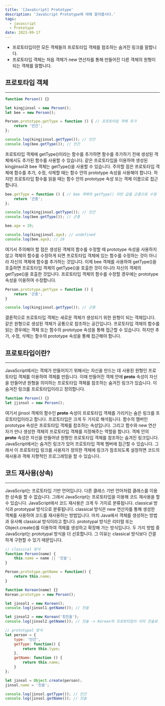 ```yaml
---
title: '[JavaScript] Prototype'
description: 'JavaScript Prototype에 대해 알아봅시다.'
tags:
  - javascript
  - Prototype
date: 2023-09-17
---
```


- 프로토타입이란 모든 객체들의 프로토타입 객체를 참조하는 숨겨진 링크를 말합니다.
- 프로토타입 객체는 처음 객체가 new 연산자를 통해 만들어진 다른 객체의 원형이 되는 객체를 말합니다.

## 프로토타입 객체

---

```jsx
function Person() {}

let kingjinsol = new Person();
let bee = new Person();

Person.prototype.getType = function () { // 프로토타입 객체 추가
	return '인간';
};

console.log(kingjinsol.getType()); // 인간
console.log(bee.getType()); // 인간
```

프로토타입 객체에 getType()이라는 함수를 추가하면 함수를 추가하기 전에 생성된 객체에서도 추가된 함수를 사용할 수 있습니다. 같은 프로토타입을 이용하여 생성된 kingjinsol과 bee 객체는 getType()을 사용할 수 있습니다.
주의할 점은 프로토타입 객체에 함수를 추가, 수정, 삭제할 때는 함수 안의 prototype 속성을 사용해야 합니다. 하지만 프로토타입 함수를 읽을 때는 함수 안의 prototype 속성 또는 객체 이름으로 접근합니다.

```jsx
bee.getType = function () { // bee 객체의 getType() 리턴 값을 곤충으로 수정
	return '곤충';
};

console.log(kingjinsol.getType()); // 인간
console.log(bee.getType()); // 곤충

bee.age = 29;

console.log(kingjinsol.age); // undefined
console.log(bee.age); // 29
```

여기서 주의해야 할 점은 생성된 객체의 함수를 수정할 때 prototype 속성을 사용하지 않고 객체의 함수를 수정하게 되면 프로토타입 객체에 있는 함수를 수정하는 것이 아니라 자신의 객체에 함수를 추가하는 것입니다.
이제 bee 객체를 사용하여 getType()을 호출하면 프로토타입 객체의 getType()을 호출한 것이 아니라 자신의 객체의 getType()을 호출한 것입니다.
프로토타입 객체의 함수를 수정할 경우에는 prototype 속성을 이용하여 수정합니다.

```jsx
Person.prototype.getType = function () {
	return '곤충';
}

console.log(kingjinsol.getType()); // 곤충
```

결론적으로 프로토타입 객체는 새로운 객체가 생성되기 위한 원형이 되는 객체입니다. 같은 원형으로 생성된 객체가 공통으로 참조하는 공간입니다.
프로토타입 객체의 함수를 읽는 경우에는 객체 또는 함수의 prototype 속성을 통해 접근할 수 있습니다. 하지만 추가, 수정, 삭제는 함수의 prototype 속성을 통해 접근해야 합니다.

## 프로토타입이란?

---

JavaScript에서는 객체가 만들어지기 위해서는 자신을 만드는 데 사용된 원형인 프로토타입 객체를 이용하여 객체를 만듭니다. 이때 만들어진 객체 안에 __proto__ 속성이 자신을 만들어낸 원형을 의미하는 프로토타입 객체를 참조하는 숨겨진 링크가 있습니다. 이 숨겨진 링크를 프로토타입이라고 정의합니다.

```jsx
function Person() {}
let jjinsol = new Person();
```

여기서 jjinsol 객체의 함수인 __proto__ 속성이 프로토타입 객체를 가리키는 숨은 링크를 프로토타입이라고 합니다.
프로토타입은 크게 두 가지로 해석됩니다. 함수의 멤버인 prototype 속성은 프로토타입 객체를 참조하는 속성입니다. 그리고 함수와 new 연산자가 만나 생성한 객체의 프로토타입 객체를 지정해주는 역할을 합니다. 객체 안의 __proto__ 속성은 자신을 만들어낸 원형인 프로토타입 객체를 참조하는 숨겨진 링크입니다.
JavaScript에서는 숨겨진 링크가 있어 프로토타입 객체 멤버에 접근할 수 있습니다. 그래서 이 프로토타입 링크를 사용자가 정의한 객체에 링크가 참조되도록 설정하면 코드의 재사용과 객체 지향적인 프로그래밍을 할 수 있습니다.

## 코드 재사용(상속)

---

JavaScript는 프로토타입 기반 언어입니다. 다른 클래스 기반 언어처럼 클래스를 이용한 상속을 할 수 없습니다. 그래서 JavaScript는 프로토타입을 이용해 코드 재사용을 할 수 있습니다.
JavaScript에서 코드 재사용은 크게 두 가지로 분류됩니다. classical 방식과 prototypal 방식으로 분류됩니다.
classical 방식은 new 연산자를 통해 생성한 객체를 사용하여 코드를 재사용하는 방법입니다. 마치 Java에서 객체를 생성하는 방법과 유사해 classical 방식이라고 합니다.
prototypal 방식은 리터럴 또는 Object.create()를 이용하여 객체를 생성하고 확장해 가는 방식입니다.
두 가지 방법 중 JavaScript는 prototypal 방식을 더 선호합니다. 그 이유는 classical 방식보다 간결하게 구현할 수 있기 때문입니다.

```jsx
// classical 방식
function Person(name) {
	this.name = name || '진솔';
}

Person.prototype.getName = function() {
	return this.name;
}

function Korean(name) {}
Korean.prototype = new Person();

let jinsol1 = new Korean();
console.log(jinsol1.getName()); // 진솔

let jinsol2 = new Korean('킹진솔');
console.log(jinsol2.getName()); // 진솔 -> Korean의 프로토타입이 이미 진솔로 정해져있음

// prototypal 방식
let person = {
	type: '인간',
	getType: function() {
		return this.type;
	},
	getName: function () {
		return this.name;
	}
};

let jinsol = Object.create(person);
jinsol.name = '진솔';

console.log(jinsol.getType()); // 인간
console.log(jinsol.getName()); // 진솔
```